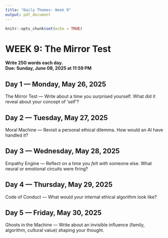 ```yaml
---
title: "Daily Themes: Week 9"
output: pdf_document
---
```


```r
knitr::opts_chunk$set(echo = TRUE)
```

# WEEK 9: The Mirror Test

**Write 250 words each day.**  
**Due: Sunday, June 08, 2025 at 11:59 PM**

## Day 1 — Monday, May 26, 2025

The Mirror Test — Write about a time you surprised yourself. What did it reveal about your concept of 'self'?

## Day 2 — Tuesday, May 27, 2025

Moral Machine — Revisit a personal ethical dilemma. How would an AI have handled it?

## Day 3 — Wednesday, May 28, 2025

Empathy Engine — Reflect on a time you *felt with* someone else. What neural or emotional circuits were firing?

## Day 4 — Thursday, May 29, 2025

Code of Conduct — What would your internal ethical algorithm look like?

## Day 5 — Friday, May 30, 2025

Ghosts in the Machine — Write about an invisible influence (family, algorithm, cultural value) shaping your thought.

